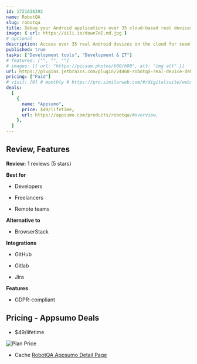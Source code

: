 ```yaml
---
id: 1721658392
name: RobotQA
slug: robotqa
title: Debug your Android applications over 35 cloud-based real devices
image: { url: https://iili.io/down7eI.md.jpg }
# optional
description: Access over 35 real Android devices on the cloud for seamless debuggingStreamline workflows with 24/7 access and comprehensive reports of all debug sessions
published: true
tasks: ["Development tools", "Development & IT"]
# features: ["", "", ""]
# images: [{ url: "https://picsum.photos/600/600", alt: "img alt" }]
url: https://plugins.jetbrains.com/plugin/24460-robotqa-real-device-debugging-on-cloud
pricing: ["Paid"]
# visit: [0] # monthly # https://pro.similarweb.com/#/digitalsuite/websiteanalysis/home
deals:
  [
    {
      name: "Appsumo",
      price: $49/lifetime,
      url: https://appsumo.com/products/robotqa/#overview,
    },
  ]
---
```


## Review, Features

**Review:** 1 reviews (5 stars)

**Best for**

- Developers

- Freelancers

- Remote teams

**Alternative to**

- BrowserStack

**Integrations**

- GitHub

- Gitlab

- Jira

**Features**

- GDPR-compliant

## Pricing - Appsumo Deals

- $49/lifetime

<Img src="https://iili.io/doeJ1mg.png" alt="Plan Price" />

- Cache [RobotQA Appsumo Detail Page](https://iili.io/doeJh1p.png)
